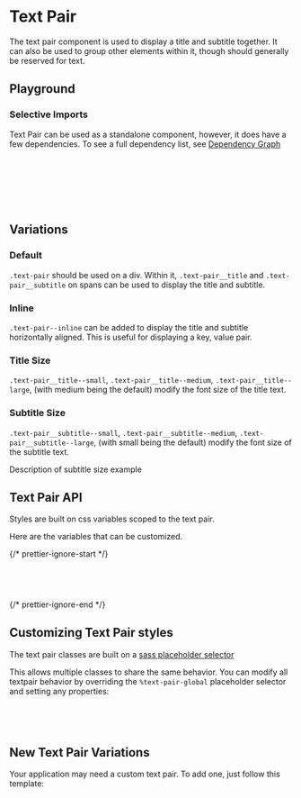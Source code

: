

<Meta of={TextPairStories} />

# Text Pair

The text pair component is used to display a title and subtitle together. It can also be used to group other elements within it, though should generally be reserved for text.

## Playground

<Canvas of={TextPairStories.Default} />
<Controls of={TextPairStories.Default} />

### Selective Imports

Text Pair can be used as a standalone component, however, it does have a few dependencies. To see a full dependency list, see [Dependency Graph](?path=/docs/overview-selective-imports--docs#dependencies)

```css
// Depends on
@import '@rolemodel/optics/dist/scss/core/tokens';
@import '@rolemodel/optics/dist/scss/core/base';

// Component
@import '@rolemodel/optics/dist/scss/components/text_pair';
```

## Variations

### Default

`.text-pair` should be used on a div. Within it, `.text-pair__title` and `.text-pair__subtitle` on spans can be used to display the title and subtitle.

<Canvas of={TextPairStories.Default} />

### Inline

`.text-pair--inline` can be added to display the title and subtitle horizontally aligned. This is useful for displaying a key, value pair.

<Canvas of={TextPairStories.Inline} />

### Title Size

`.text-pair__title--small`, `.text-pair__title--medium`, `.text-pair__title--large`, (with medium being the default) modify the font size of the title text.

<Canvas of={TextPairStories.TitleSize} />

### Subtitle Size

`.text-pair__subtitle--small`, `.text-pair__subtitle--medium`, `.text-pair__subtitle--large`, (with small being the default) modify the font size of the subtitle text.

Description of subtitle size example

<Canvas of={TextPairStories.SubtitleSize} />

## Text Pair API

Styles are built on css variables scoped to the text pair.

Here are the variables that can be customized.

{/* prettier-ignore-start */}
```css
--_op-text-pair-font-size-small:
--_op-text-pair-font-size-medium:
--_op-text-pair-font-size-large:
```
{/* prettier-ignore-end */}

## Customizing Text Pair styles

<div
  dangerouslySetInnerHTML={{
    __html: createAlert({
      title: 'Important!',
      description: 'These patterns represent how to customize the style of the text pair for your project.',
    }).outerHTML,
  }}
></div>

The text pair classes are built on a [sass placeholder selector](https://sass-lang.com/documentation/style-rules/placeholder-selectors)

This allows multiple classes to share the same behavior. You can modify all textpair behavior by overriding the `%text-pair-global` placeholder selector and setting any properties:

```css
%text-pair-global {
  gap: var(--op-space-x-large);
}
```

## New Text Pair Variations

<div
  dangerouslySetInnerHTML={{
    __html: createAlert({
      title: 'Important!',
      description: 'These patterns represent how to create new variations of the Text Pair for your project.',
    }).outerHTML,
  }}
></div>

Your application may need a custom text pair. To add one, just follow this template:

```css
.text-pair-{name} {
  @extend %text-pair-global;

  gap:
}
```
